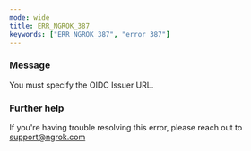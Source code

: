 ```yaml
---
mode: wide
title: ERR_NGROK_387
keywords: ["ERR_NGROK_387", "error 387"]
---
```


### Message

You must specify the OIDC Issuer URL.

### Further help

If you're having trouble resolving this error, please reach out to [support@ngrok.com](mailto:support@ngrok.com?subject=Help%20with%20ERR_NGROK_387)
